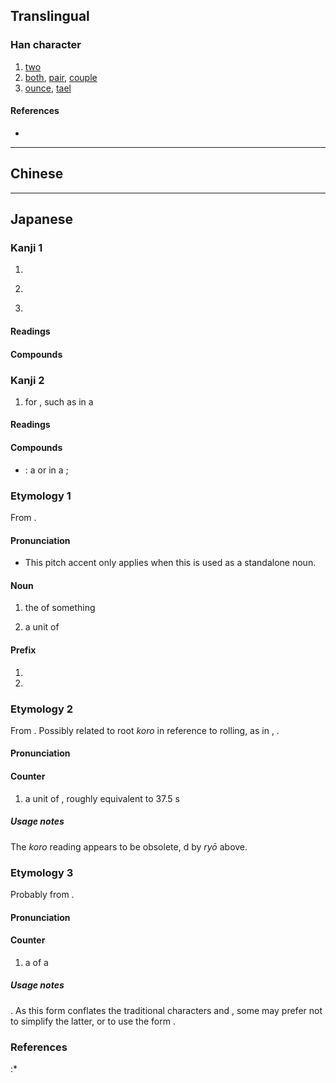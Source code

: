 {{character info/new}}
{{also|兩|两}}
==Translingual==
{{Han simplified forms|兩|両|两}}

===Han character===
{{Han char|rn=1|rad=一|as=05|sn=6|four=1022.7|canj=MUB|ids=⿱一⿻冂山,⿻⿱一山冂}}

# [[two]]
# [[both]], [[pair]], [[couple]]
# [[ounce]], [[tael]]

====References====
* {{Han ref|kx=0078.101|dkj=00046|dj=0157.070|hdz=10019.010|uh=4E21|ud=20001}}

----

==Chinese==
{{zh-see|兩|v}}

----

==Japanese==

===Kanji 1===
{{ja-kanji forms|両|兩}}
{{ja-kanji|grade=3|rs=一05|style=s|kyu=兩}}

# {{l|en|both}}
# {{l|en|old}} {{l|en|Japanese}} {{l|en|coin}}
# {{l|en|two}}

====Readings====
{{ja-readings
|goon=[[りょう]] (ryō), {{qualifier|historical}} [[りやう]] (ryau)
|kanon=[[りょう]] (ryō), {{qualifier|historical}} [[りやう]] (ryau)
|toon={{non-joyo-reading}} [[りゃん]] (ryan)
|kun={{non-joyo-reading}} [[ころ]] (koro), {{non-joyo-reading}} [[ふた]] (futa), {{non-joyo-reading}} [[もろ]] (moro)
}}

====Compounds====
{{der3|lang=ja|{{ja-l|一両}}
|{{ja-l|十両}}
|{{ja-l|千両}}
|{{ja-l|両々}}, {{ja-l|両両}}
|{{ja-l|両院}}
|{{ja-l|両家}}
|{{ja-l|両蓋}}
|{{ja-l|両岸}}
|{{ja-l|両眼}}
|{{ja-l|両義}}
|{{ja-l|両脚}}
|{{ja-l|両極}}
|{{ja-l|両軍}}
|{{ja-l|両舷}}
|{{ja-l|両虎}}
|{{ja-l|両口}}
|{{ja-l|両国}}
|{{ja-l|両三}}
|{{ja-l|両氏}}
|{{ja-l|両耳}}
|{{ja-l|両社}}
|{{ja-l|両者}}
|{{ja-l|両手}}
|{{ja-l|両種}}
|{{ja-l|両親}}
|{{ja-l|両人}}
|{{ja-l|両刃}}
|{{ja-l|両性}}
|{{ja-l|両成敗}}
|{{ja-l|両棲}}
|{{ja-l|両生}}
|{{ja-l|両舌}}
|{{ja-l|両前}}
|{{ja-l|両全}}
|{{ja-l|両像}}
|{{ja-l|両側}}
|{{ja-l|両足}}
|{{ja-l|両袖}}
|{{ja-l|両損}}
|{{ja-l|両替}}
|{{ja-l|両端}}
|{{ja-l|両断}}
|{{ja-l|両天秤}}
|{{ja-l|両度}}
|{{ja-l|両党}}
|{{ja-l|両刀}}
|{{ja-l|両頭}}
|{{ja-l|両得}}
|{{ja-l|両凸}}
|{{ja-l|進退両難}}
|{{ja-l|両日}}
|{{ja-l|硬軟両派}}
|{{ja-l|両肌}}, {{ja-l|両膚}}
|{{ja-l|両膝}}
|{{ja-l|両肘}}
|{{ja-l|両部神道}}
|{{ja-l|両分}}
|{{ja-l|両陛下}}
|{{ja-l|両便}}
|{{ja-l|両方}}
|{{ja-l|両名}}
|{{ja-l|両面}}
|{{ja-l|両目}}
|{{ja-l|両雄}}
|{{ja-l|両様}}
|{{ja-l|両洋}}
|{{ja-l|両用}}
|{{ja-l|両翼}}
|{{ja-l|両立}}
|{{ja-l|両輪}}
|{{ja-l|両隣}}
|{{ja-l|両論}}
|{{ja-l|両脇}}
|{{ja-l|両腕}}
|{{ja-l|両方}}
|{{l|ja|両開き}}
|{{l|ja|両建て}}
|{{l|ja|両差し}}
|{{l|ja|両思い}}
|{{l|ja|両切り}}
}}

===Kanji 2===
{{ja-kanji forms|両|輛}}
{{ja-kanji|grade=3|rs=一05|style=s|kyu=輛}}

# {{l|en|counter}} for {{l|en|carriages}}, such as in a {{l|en|train}}

====Readings====
{{ja-readings
|goon={{non-joyo-reading}} [[ろう]] (rō), {{qualifier|historical}} [[らう]] (rau)
|kanon=[[りょう]] (ryō), {{qualifier|historical}} [[りやう]] (ryau)
}}

====Compounds====
{{der-top|Compounds}}
* {{ja-r|車%両|しゃ%りょう}}: a {{l|en|carriage}} or {{l|en|car}} in a {{l|en|train}}; {{l|en|rolling stock}}
{{der-bottom}}

===Etymology 1===
<div style="float:right;">
{{wikipedia|lang=ja|両|両 (as both weight and currency)}}
{{wikipedia|Ryō|Ryō (as a unit of currency)}}
{{wikipedia|Tael|Tael (''ryō'' or ''koro'' as a unit of weight)}}
</div>
{{ja-kanjitab|yomi=o|りょう}}
From {{der|ja|ltc|sort=りょう|兩|tr={{IPAchar|/lɨɐŋ<sup>H</sup>/}}||two, both}}.

====Pronunciation====
{{ja-pron|yomi=goon|りょう|acc=1|acc_ref=DJR}}
* This pitch accent only applies when this is used as a standalone noun.

====Noun====
{{ja-noun|りょう|kyu=兩|hhira=りやう}}

# the {{l|en|both}} of something
#: {{ja-usex|'''両'''の手で|'''りょう''' の て で|with '''both''' hands}}
# a {{l|en|traditional}} unit of {{l|en|currency}}

====Prefix====
{{ja-pos|prefix|りょう|kyu=兩|hhira=りやう}}

# {{l|en|both}}
# {{l|en|two}}

===Etymology 2===
{{ja-kanjitab|yomi=k|ころ}}
From {{inh|ja|ojp|sort=ころ|-}}. Possibly related to root ''koro'' in reference to rolling, as in {{m|ja|転ぶ|tr=korobu||to tumble, to fall; to roll}}, {{m|ja|ころころ|tr=korokoro||rollingly}}.

====Pronunciation====
{{ja-pron|yomi=k|ころ}}

====Counter====
{{ja-pos|counter|ころ|kyu=兩}}

# {{lb|ja|sort=ころ|obsolete}} a {{l|en|traditional}} unit of {{l|en|weight}}, roughly equivalent to 37.5 {{l|en|gram}}s

=====Usage notes=====
The ''koro'' reading appears to be obsolete, {{l|en|supersede}}d by ''ryō'' above.

===Etymology 3===
{{ja-kanjitab|yomi=o|りょう}}
Probably from {{der|ja|ltc|sort=りょう|輛|tr={{IPAchar|/lɨɐŋ<sup>H</sup>/}}?|pos=counter for vehicles}}.

====Pronunciation====
{{ja-pron|yomi=kanon|りょう}}

====Counter====
{{ja-pos|counter|りょう|kyu=輛|hhira=りやう}}

# a {{l|en|car}} of a {{l|en|train}}
#: {{ja-usex|この電%車は六%'''両'''%編%成です。|この でん%しゃ は ろく%'''りょう'''% へん%せい です。|This train consists of six '''cars'''.}}

=====Usage notes=====
{{l|en|shinjitai|Shinjitai}}. As this form conflates the traditional characters {{m|ja|兩}} and {{m|ja|輛}}, some may prefer not to simplify the latter, or to use the {{w|extended shinjitai}} form {{m|ja|輌}}.

===References===
<references/>
:* {{R:Kokugo Dai Jiten}}